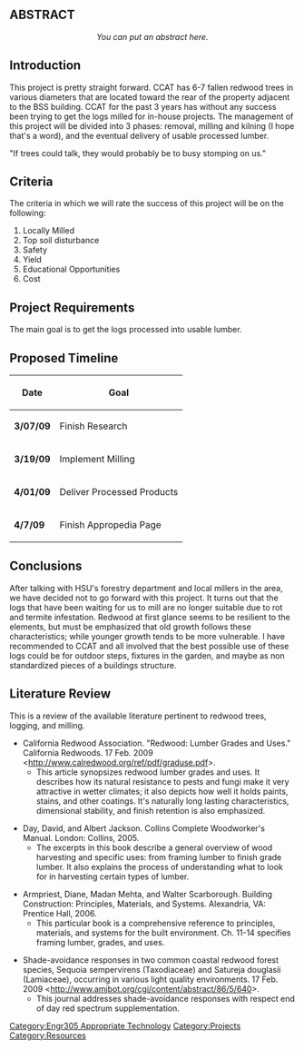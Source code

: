 == ABSTRACT ==

<center>''You can put an abstract here. ''</center>

{{TOCright}}

== Introduction ==
This project is pretty straight forward.  CCAT has 6-7 fallen redwood trees in various diameters that are located toward the rear of the property adjacent to the BSS building.  CCAT for the past 3 years has without any success been trying to get the logs milled for in-house projects. The management of this project will be divided into 3 phases: removal, milling and kilning (I hope that's a word), and the eventual delivery of usable processed lumber.

"If trees could talk, they would probably be to busy stomping on us."

== Criteria ==
The criteria in which we will rate the success of this project will be on the following:
# Locally Milled
# Top soil disturbance
# Safety
# Yield
# Educational Opportunities
# Cost

== Project Requirements ==
The main goal is to get the logs processed into usable lumber.

== Proposed Timeline ==
{| class="wikitable"
|-
! Date
! Goal
|-
| '''3/07/09'''
| Finish Research
|-
| '''3/19/09'''
| Implement Milling
|-
| '''4/01/09'''
| Deliver Processed Products
|-
| '''4/7/09'''
| Finish Appropedia Page
|}

== Conclusions ==
After talking with HSU's forestry department and local millers in the area, we have decided not to go forward with this project.  It turns out that the logs that have been waiting for us to mill are no longer suitable due to rot and termite infestation.  Redwood at first glance seems to be resilient to the elements, but must be emphasized that old growth follows these characteristics; while younger growth tends to be more vulnerable.  I have recommended to CCAT and all involved that the best possible use of these logs could be for outdoor steps, fixtures in the garden, and maybe as non standardized pieces of a buildings structure.

== Literature Review ==
This is a review of the available literature pertinent to redwood trees, logging, and milling.

*California Redwood Association. "Redwood: Lumber Grades and Uses." California Redwoods. 17 Feb. 2009 <http://www.calredwood.org/ref/pdf/graduse.pdf>.
** This article synopsizes redwood lumber grades and uses.  It describes how its natural resistance to pests and fungi make it very attractive in wetter climates; it also depicts how well it holds paints, stains, and other coatings.  It's naturally long lasting characteristics, dimensional stability, and finish retention is also emphasized.

*Day, David, and Albert Jackson. Collins Complete Woodworker's Manual. London: Collins, 2005.
** The excerpts in this book describe a general overview of wood harvesting and specific uses: from framing lumber to finish grade lumber.  It also explains the process of understanding what to look for in harvesting certain types of lumber.

*Armpriest, Diane, Madan Mehta, and Walter Scarborough. Building Construction: Principles, Materials, and Systems. Alexandria, VA: Prentice Hall, 2006.
** This particular book is a comprehensive reference to principles, materials, and systems for the built environment.  Ch. 11-14 specifies framing lumber, grades, and uses.

*Shade-avoidance responses in two common coastal redwood forest species, Sequoia sempervirens (Taxodiaceae) and Satureja douglasii (Lamiaceae), occurring in various light quality environments. 17 Feb. 2009 <http://www.amjbot.org/cgi/content/abstract/86/5/640>.
** This journal addresses shade-avoidance responses with respect end of day red spectrum supplementation.

[[Category:Engr305 Appropriate Technology]]
[[Category:Projects]]
[[Category:Resources]]